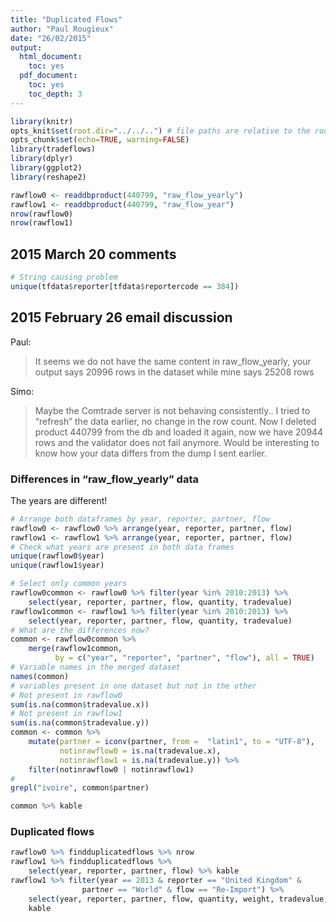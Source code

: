 ```yaml
---
title: "Duplicated Flows"
author: "Paul Rougieux"
date: "26/02/2015"
output:
  html_document:
    toc: yes
  pdf_document:
    toc: yes
    toc_depth: 3
---
```



```r
library(knitr)
opts_knit$set(root.dir="../../..") # file paths are relative to the root of the project directory
opts_chunk$set(echo=TRUE, warning=FALSE)
library(tradeflows)
library(dplyr)
library(ggplot2)
library(reshape2)
``` 

```r
rawflow0 <- readdbproduct(440799, "raw_flow_yearly")
rawflow1 <- readdbproduct(440799, "raw_flow_year")
nrow(rawflow0)
nrow(rawflow1)
```


## 2015 March 20 comments

```r
# String causing problem
unique(tfdata$reporter[tfdata$reportercode == 384])
```

## 2015 February 26 email discussion

Paul:

> It seems we do not have the same content in raw_flow_yearly, your
> output says 20996 rows in the dataset while mine says 25208 rows

Simo:

> Maybe the Comtrade server is not behaving consistently.. I tried to "refresh" the data earlier, no change in the row count. Now I deleted product 440799 from the db and loaded it again, now we have 20944 rows and the validator does not fail anymore.
> Would be interesting to know how your data differs from the dump I sent earlier.


### Differences in "raw_flow_yearly" data
The years are different! 

```r
# Arrange both dataframes by year, reporter, partner, flow
rawflow0 <- rawflow0 %>% arrange(year, reporter, partner, flow)
rawflow1 <- rawflow1 %>% arrange(year, reporter, partner, flow)
# Check what years are present in both data frames
unique(rawflow0$year)
unique(rawflow1$year)

# Select only common years
rawflow0common <- rawflow0 %>% filter(year %in% 2010:2013) %>% 
    select(year, reporter, partner, flow, quantity, tradevalue)
rawflow1common <- rawflow1 %>% filter(year %in% 2010:2013) %>%
    select(year, reporter, partner, flow, quantity, tradevalue)
# What are the differences now?
common <- rawflow0common %>%
    merge(rawflow1common, 
          by = c("year", "reporter", "partner", "flow"), all = TRUE)
# Variable names in the merged dataset
names(common)
# variables present in one dataset but not in the other
# Not present in rawflow0
sum(is.na(common$tradevalue.x))
# Not present in rawflow1
sum(is.na(common$tradevalue.y))
common <- common %>%
    mutate(partner = iconv(partner, from =  "latin1", to = "UTF-8"),
           notinrawflow0 = is.na(tradevalue.x),
           notinrawflow1 = is.na(tradevalue.y)) %>%
    filter(notinrawflow0 | notinrawflow1)
# 
grepl("ivoire", common$partner)

common %>% kable
```


### Duplicated flows
```r
rawflow0 %>% findduplicatedflows %>% nrow
rawflow1 %>% findduplicatedflows %>% 
    select(year, reporter, partner, flow) %>% kable
rawflow1 %>% filter(year == 2013 & reporter == "United Kingdom" &
                partner == "World" & flow == "Re-Import") %>%
    select(year, reporter, partner, flow, quantity, weight, tradevalue, flag) %>%
    kable    
```
